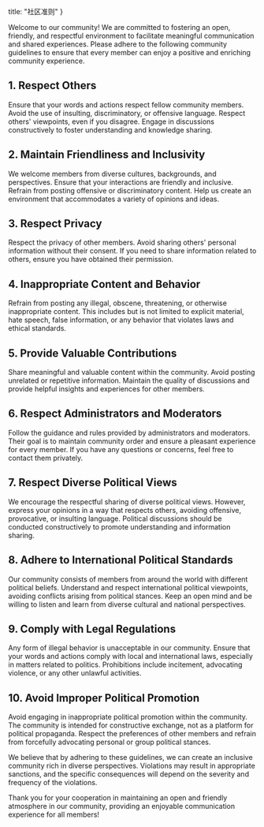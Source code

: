   title: "社区准则"
}

Welcome to our community! We are committed to fostering an open, friendly, and respectful environment to facilitate meaningful communication and shared experiences. Please adhere to the following community guidelines to ensure that every member can enjoy a positive and enriching community experience.

## 1. Respect Others

Ensure that your words and actions respect fellow community members. Avoid the use of insulting, discriminatory, or offensive language. Respect others' viewpoints, even if you disagree. Engage in discussions constructively to foster understanding and knowledge sharing.

## 2. Maintain Friendliness and Inclusivity

We welcome members from diverse cultures, backgrounds, and perspectives. Ensure that your interactions are friendly and inclusive. Refrain from posting offensive or discriminatory content. Help us create an environment that accommodates a variety of opinions and ideas.

## 3. Respect Privacy

Respect the privacy of other members. Avoid sharing others' personal information without their consent. If you need to share information related to others, ensure you have obtained their permission.

## 4. Inappropriate Content and Behavior

Refrain from posting any illegal, obscene, threatening, or otherwise inappropriate content. This includes but is not limited to explicit material, hate speech, false information, or any behavior that violates laws and ethical standards.

## 5. Provide Valuable Contributions

Share meaningful and valuable content within the community. Avoid posting unrelated or repetitive information. Maintain the quality of discussions and provide helpful insights and experiences for other members.

## 6. Respect Administrators and Moderators

Follow the guidance and rules provided by administrators and moderators. Their goal is to maintain community order and ensure a pleasant experience for every member. If you have any questions or concerns, feel free to contact them privately.

## 7. Respect Diverse Political Views

We encourage the respectful sharing of diverse political views. However, express your opinions in a way that respects others, avoiding offensive, provocative, or insulting language. Political discussions should be conducted constructively to promote understanding and information sharing.

## 8. Adhere to International Political Standards

Our community consists of members from around the world with different political beliefs. Understand and respect international political viewpoints, avoiding conflicts arising from political stances. Keep an open mind and be willing to listen and learn from diverse cultural and national perspectives.

## 9. Comply with Legal Regulations

Any form of illegal behavior is unacceptable in our community. Ensure that your words and actions comply with local and international laws, especially in matters related to politics. Prohibitions include incitement, advocating violence, or any other unlawful activities.

## 10. Avoid Improper Political Promotion

Avoid engaging in inappropriate political promotion within the community. The community is intended for constructive exchange, not as a platform for political propaganda. Respect the preferences of other members and refrain from forcefully advocating personal or group political stances.

We believe that by adhering to these guidelines, we can create an inclusive community rich in diverse perspectives. Violations may result in appropriate sanctions, and the specific consequences will depend on the severity and frequency of the violations.

Thank you for your cooperation in maintaining an open and friendly atmosphere in our community, providing an enjoyable communication experience for all members!